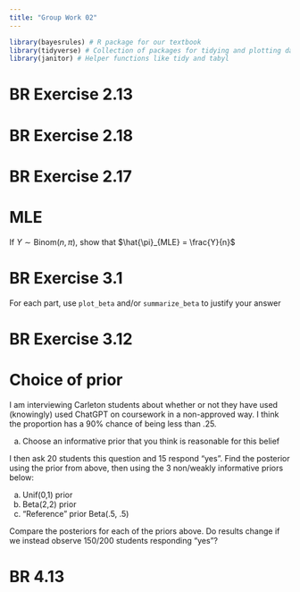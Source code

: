 ```yaml
---
title: "Group Work 02"
---
```


```r
library(bayesrules) # R package for our textbook
library(tidyverse) # Collection of packages for tidying and plotting data
library(janitor) # Helper functions like tidy and tabyl
```

# BR Exercise 2.13

# BR Exercise 2.18

# BR Exercise 2.17

# MLE

If $Y \sim \text{Binom}(n, \pi)$, show that $\hat{\pi}_{MLE} = \frac{Y}{n}$

# BR Exercise 3.1

For each part, use `plot_beta` and/or `summarize_beta` to justify your answer

# BR Exercise 3.12 

# Choice of prior

I am interviewing Carleton students about whether or not they have used (knowingly) used ChatGPT on coursework in a non-approved way. I think the proportion has a 90% chance of being less than .25. 

(a) Choose an informative prior that you think is reasonable for this belief

I then ask 20 students this question and 15 respond "yes". Find the posterior using the prior from above, then using the 3 non/weakly informative priors below:

(a) Unif(0,1) prior
(a) Beta(2,2) prior
(a) "Reference" prior Beta(.5, .5)

Compare the posteriors for each of the priors above. Do results change if we instead observe 150/200 students responding "yes"?

# BR 4.13


